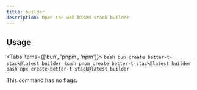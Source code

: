 ```yaml
---
title: builder
description: Open the web-based stack builder
---
```


## Usage

<Tabs items={['bun', 'pnpm', 'npm']}>
  <Tab value="bun">
    ```bash
    bun create better-t-stack@latest builder
    ```
  </Tab>
  <Tab value="pnpm">
    ```bash
    pnpm create better-t-stack@latest builder
    ```
  </Tab>
  <Tab value="npm">
    ```bash
    npx create-better-t-stack@latest builder
    ```
  </Tab>
</Tabs>

This command has no flags.
